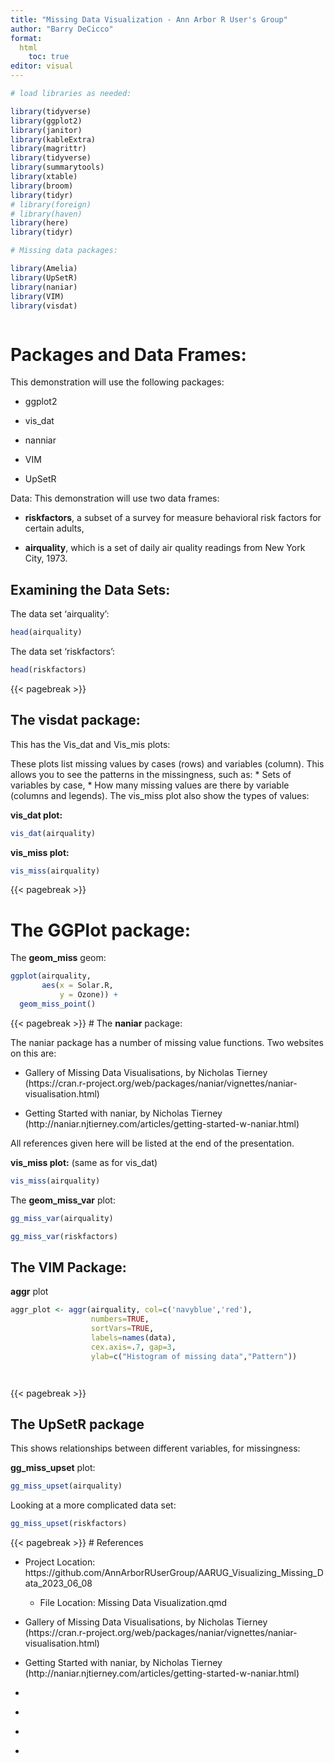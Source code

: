 ```yaml
---
title: "Missing Data Visualization - Ann Arbor R User's Group"
author: "Barry DeCicco"
format: 
  html
    toc: true
editor: visual
---
```


```r

# load libraries as needed:

library(tidyverse)
library(ggplot2)
library(janitor)
library(kableExtra)
library(magrittr)
library(tidyverse)
library(summarytools)
library(xtable)
library(broom)
library(tidyr)
# library(foreign)
# library(haven)
library(here)
library(tidyr)

# Missing data packages:

library(Amelia)
library(UpSetR)
library(naniar)
library(VIM)
library(visdat)



```

# Packages and Data Frames:

This demonstration will use the following packages:<p>

-   ggplot2<p>
-   vis_dat<p>
-   nanniar<p>
-   VIM<p>
-   UpSetR<p>


Data: This demonstration will use two data frames: <p>

-   **riskfactors**, a subset of a survey for measure behavioral risk factors for certain adults,<p>

-   **airquality**, which is a set of daily air quality readings from New York City, 1973.<p>
    <p>

## Examining the Data Sets:

The data set 'airquality':

```r

head(airquality)

```

The data set 'riskfactors':

```r

head(riskfactors)

```

{{< pagebreak >}}

## The **visdat** package:

This has the Vis_dat and Vis_mis plots:

These plots list missing values by cases (rows) and variables (column). This allows you to see the patterns in the missingness, such as: \* Sets of variables by case, \* How many missing values are there by variable (columns and legends). The vis_miss plot also show the types of values:

<p>

**vis_dat plot:**

```r

vis_dat(airquality)

```

**vis_miss plot:**

```r

vis_miss(airquality)

```

{{< pagebreak >}}

# The **GGPlot** package:

The **geom_miss** geom:

```r


ggplot(airquality, 
       aes(x = Solar.R, 
           y = Ozone)) + 
  geom_miss_point()

```

{{< pagebreak >}} \# The **naniar** package:

The naniar package has a number of missing value functions. Two websites on this are:

-   Gallery of Missing Data Visualisations, by Nicholas Tierney (https://cran.r-project.org/web/packages/naniar/vignettes/naniar-visualisation.html)

    <p>

-   Getting Started with naniar, by Nicholas Tierney (http://naniar.njtierney.com/articles/getting-started-w-naniar.html)

All references given here will be listed at the end of the presentation.

**vis_miss plot:** (same as for vis_dat)

```r

vis_miss(airquality)

```

The **geom_miss_var** plot:

```r

gg_miss_var(airquality) 

```

```r

gg_miss_var(riskfactors) 

```

## The VIM Package:

**aggr** plot

```r

aggr_plot <- aggr(airquality, col=c('navyblue','red'), 
                  numbers=TRUE, 
                  sortVars=TRUE, 
                  labels=names(data), 
                  cex.axis=.7, gap=3, 
                  ylab=c("Histogram of missing data","Pattern"))




```

{{< pagebreak >}}

## The UpSetR package

This shows relationships between different variables, for missingness:

**gg_miss_upset** plot:

```r

gg_miss_upset(airquality)


```

Looking at a more complicated data set:

```r

gg_miss_upset(riskfactors)


```

{{< pagebreak >}} \# References

-   Project Location: https://github.com/AnnArborRUserGroup/AARUG_Visualizing_Missing_Data_2023_06_08

    <p>

    -   File Location: Missing Data Visualization.qmd

        <p>

-   Gallery of Missing Data Visualisations, by Nicholas Tierney (https://cran.r-project.org/web/packages/naniar/vignettes/naniar-visualisation.html)

    <p>

-   Getting Started with naniar, by Nicholas Tierney (http://naniar.njtierney.com/articles/getting-started-w-naniar.html)

    <p>

-   <p>

-   <p>

-   <p>

-   <p>
